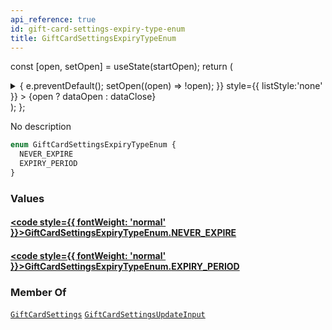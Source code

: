 ```yaml
---
api_reference: true
id: gift-card-settings-expiry-type-enum
title: GiftCardSettingsExpiryTypeEnum
---
```






const [open, setOpen] = useState(startOpen);
return (
<details {...(open ? { open: true } : {})} className="details" style={{ border:'none', boxShadow:'none', background:'var(--ifm-background-color)' }}>
<summary
onClick={(e) => {
e.preventDefault();
setOpen((open) => !open);
}}
style={{ listStyle:'none' }} >
{open ? dataOpen : dataClose}
</summary>
{open && children}
</details>
);
};

No description

```graphql
enum GiftCardSettingsExpiryTypeEnum {
  NEVER_EXPIRE
  EXPIRY_PERIOD
}
```

### Values

#### [<code style={{ fontWeight: 'normal' }}>GiftCardSettingsExpiryTypeEnum.<b>NEVER_EXPIRE</b></code>](#)

#### [<code style={{ fontWeight: 'normal' }}>GiftCardSettingsExpiryTypeEnum.<b>EXPIRY_PERIOD</b></code>](#)

### Member Of

[`GiftCardSettings`](../../../api-reference/gift-cards/objects/gift-card-settings.mdx) <Badge class="badge badge--secondary" text="object"/><Bullet />[`GiftCardSettingsUpdateInput`](../../../api-reference/gift-cards/inputs/gift-card-settings-update-input.mdx) <Badge class="badge badge--secondary" text="input"/>
